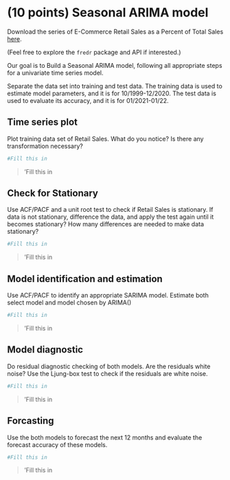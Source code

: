 # (10 points) Seasonal ARIMA model

Download the series of E-Commerce Retail Sales as a Percent of Total Sales [here](https://fred.stlouisfed.org/series/ECOMPCTNSA). 

(Feel free to explore the `fredr` package and API if interested.)

Our goal is to Build a Seasonal ARIMA model, following all appropriate steps for a univariate time series model.

Separate the data set into training and test data. The training data is used to estimate model parameters, and it is for 10/1999-12/2020. The test data is used to evaluate its accuracy, and it is for 01/2021-01/22.

## Time series plot

Plot training data set of Retail Sales. What do you notice? Is there any transformation necessary?

```r
#Fill this in

```

> 'Fill this in

## Check for Stationary 

Use ACF/PACF and a unit root test to check if Retail Sales is stationary. If data is not stationary, difference the data, and apply the
test again until it becomes stationary? How many differences are needed to make data stationary?

```r
#Fill this in

```

> 'Fill this in

## Model identification and estimation

Use ACF/PACF to identify an appropriate SARIMA model. Estimate both select model and model chosen by ARIMA()

```r
#Fill this in

```

> 'Fill this in

## Model diagnostic 

Do residual diagnostic checking of both models. Are the residuals white noise? Use the Ljung-box test to check if the residuals are white noise.  

```r
#Fill this in

```

> 'Fill this in


## Forcasting 

Use the both models to forecast the next 12 months and evaluate the forecast accuracy of these models.

```r
#Fill this in

```

> 'Fill this in